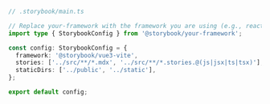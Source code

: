 ```ts
// .storybook/main.ts

// Replace your-framework with the framework you are using (e.g., react-webpack5, vue3-webpack5)
import type { StorybookConfig } from '@storybook/your-framework';

const config: StorybookConfig = {
  framework: '@storybook/vue3-vite',
  stories: ['../src/**/*.mdx', '../src/**/*.stories.@(js|jsx|ts|tsx)'],
  staticDirs: ['../public', '../static'],
};

export default config;
```

